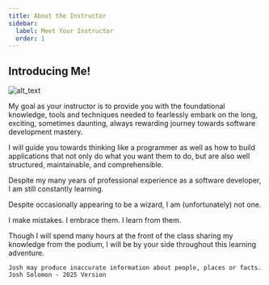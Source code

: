 ```yaml
---
title: About the Instructor
sidebar:
  label: Meet Your Instructor
  order: 1
---
```


## Introducing Me!

![alt_text](/assets/lessons/josh-intro-card.png 'image_tooltip')

My goal as your instructor is to provide you with the foundational knowledge, tools and techniques needed to fearlessly embark on the long, exciting, sometimes daunting, always rewarding journey towards software development mastery.

I will guide you towards thinking like a programmer as well as how to build applications that not only do what you want them to do, but are also well structured, maintainable, and comprehensible.

Despite my many years of professional experience as a software developer, I am still constantly learning.

Despite occasionally appearing to be a wizard, I am (unfortunately) not one.

I make mistakes. I embrace them. I learn from them.

Though I will spend many hours at the front of the class sharing my knowledge from the podium, I will be by your side throughout this learning adventure.

```
Josh may produce inaccurate information about people, places or facts.
Josh Solomon - 2025 Version
```
